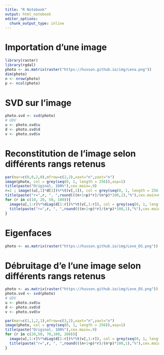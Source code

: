 ```yaml
---
title: "R Notebook"
output: html_notebook
editor_options: 
  chunk_output_type: inline
---
```


# Importation d'une image
```r
library(raster)
library(rgdal)
photo <- as.matrix(raster("https://husson.github.io/img/Lena.png"))
dim(photo)
n <- nrow(photo)
p <- ncol(photo)
```

# SVD sur l'image
```r
photo.svd <- svd(photo)
# UDV
u <- photo.svd$u
d <- photo.svd$d
v <- photo.svd$v

```

# Reconstitution de l'image selon différents rangs retenus
```r
par(mar=c(0,0,2,0),mfrow=c(2,3),xaxt="n",yaxt="n")
image(photo, col = grey(seq(0, 1, length = 256)),asp=1)
title(paste("Original, 100%"),cex.main=.9)
r=1 ; image((u[,1]*d[1])%*%t(v[,1]), col = grey(seq(0, 1, length = 256)),asp=1)
title(paste("r=",r, ", ",round(((n+1+p)*r)/(n*p)*100,1),"%"),cex.main=0.9)
for (r in c(10, 20, 50, 100)){
  image(u[,1:r]%*%diag(d[1:r])%*%t(v[,1:r]), col = grey(seq(0, 1, length = 256)),asp=1)
  title(paste("r=",r, ", ",round(((n+1+p)*r)/(n*p)*100,1),"%"),cex.main=0.9)
}
```

# Eigenfaces
```r
photo <- as.matrix(raster("https://husson.github.io/img/Love_DS.png"))
```

# Débruitage d'e l'une image selon différents rangs retenus
```r
photo <- as.matrix(raster("https://husson.github.io/img/Love_DS.png"))
photo.svd <- svd(photo)
# UDV
u <- photo.svd$u
d <- photo.svd$d
v <- photo.svd$v

par(mar=c(1,1,2,1),mfrow=c(3,2),xaxt="n",yaxt="n")
image(photo, col = grey(seq(0, 1, length = 256)),asp=1)
title(paste("Original, 100%"),cex.main=.9)
for (r in c(20,50, 70,100, 200)){
  image(u[,1:r]%*%diag(d[1:r])%*%t(v[,1:r]), col = grey(seq(0, 1, length = 256)))
  title(paste("r=",r, ", ",round(((n+1+p)*r)/(n*p)*100,1),"%"),cex.main=0.9)
}
```